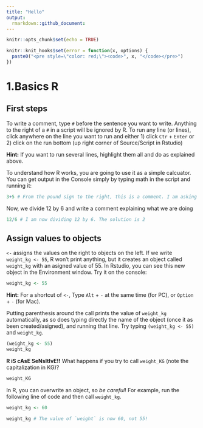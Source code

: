```yaml
---
title: "Hello"
output: 
  rmarkdown::github_document:
---
```


```r
knitr::opts_chunk$set(echo = TRUE)

knitr::knit_hooks$set(error = function(x, options) {
  paste0("<pre style=\"color: red;\"><code>", x, "</code></pre>")
})
```


# 1.Basics R

## First steps
To write a comment, type `#` before the sentence you want to write.
Anything to the right of a `#` in a script will be ignored by R.
To run any line (or lines), click anywhere on the line you want to run and either 1) click `Ctr` + `Enter` or 2) click on the run bottom (up right corner of Source/Script in Rstudio)
<div id="print-weight-hint">
**Hint:** If you want to run several lines, highlight them all and do as explained above.
</div>  


To understand how R works, you are going to use it as a simple calcuator.
You can get output in the Console simply by typing math in the script and running it:
```r
3+5 # From the pound sign to the right, this is a comment. I am asking R to sum 3 plus 5
```
  
Now, we divide 12 by 6 and write a comment explaining what we are doing
```r
12/6 # I am now dividing 12 by 6. The solution is 2
```

## Assign values to objects
`<-` assigns the values on the right to objects on the left.
If we write `weight_kg <- 55`, R won't print anything, but it creates an object called `weight_kg` with an asigned value of 55. In Rstudio, you can see this new object in the Environment window. Try it on the console:
```r
weight_kg <- 55
```
<div id="print-weight-hint">
**Hint:** For a shortcut of `<-`, Type `Alt` + `-` at the same time (for PC), or `Option` + `-` (for Mac).
</div>  

Putting parenthesis around the call prints the value of `weight_kg` automatically, as so does typing directly the name of the object (once it as been created/asigned), and running that line. Try typing `(weight_kg <- 55)` and  `weight_kg`.
```r
(weight_kg <- 55)
weight_kg 
```

**R iS cAsE SeNsItIvE!!** What happens if you try to call `weight_KG` (note the capitalization in KG)?
```r
weight_KG
```


In R, you can overwrite an object, so *be careful*! For example, run the following line of code and then call `weight_kg`.
```r
weight_kg <- 60
```
```r
weight_kg # The value of `weight` is now 60, not 55!
```




